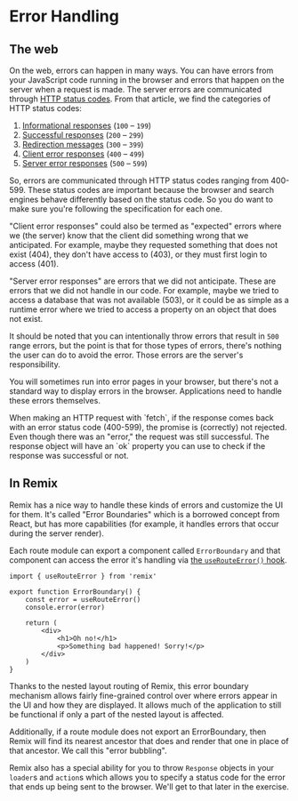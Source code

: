 # Error Handling

## The web

On the web, errors can happen in many ways. You can have errors from your
JavaScript code running in the browser and errors that happen on the server when
a request is made. The server errors are communicated through
[HTTP status codes](https://developer.mozilla.org/en-US/docs/Web/HTTP/Status).
From that article, we find the categories of HTTP status codes:

1.  [Informational responses](https://developer.mozilla.org/en-US/docs/Web/HTTP/Status#information_responses)
    (`100` – `199`)
2.  [Successful responses](https://developer.mozilla.org/en-US/docs/Web/HTTP/Status#successful_responses)
    (`200` – `299`)
3.  [Redirection messages](https://developer.mozilla.org/en-US/docs/Web/HTTP/Status#redirection_messages)
    (`300` – `399`)
4.  [Client error responses](https://developer.mozilla.org/en-US/docs/Web/HTTP/Status#client_error_responses)
    (`400` – `499`)
5.  [Server error responses](https://developer.mozilla.org/en-US/docs/Web/HTTP/Status#server_error_responses)
    (`500` – `599`)

So, errors are communicated through HTTP status codes ranging from 400-599.
These status codes are important because the browser and search engines behave
differently based on the status code. So you do want to make sure you're
following the specification for each one.

"Client error responses" could also be termed as "expected" errors where we (the
server) know that the client did something wrong that we anticipated. For
example, maybe they requested something that does not exist (404), they don't
have access to (403), or they must first login to access (401).

"Server error responses" are errors that we did not anticipate. These are errors
that we did not handle in our code. For example, maybe we tried to access a
database that was not available (503), or it could be as simple as a runtime
error where we tried to access a property on an object that does not exist.

It should be noted that you can intentionally throw errors that result in `500`
range errors, but the point is that for those types of errors, there's nothing
the user can do to avoid the error. Those errors are the server's
responsibility.

You will sometimes run into error pages in your browser, but there's not a
standard way to display errors in the browser. Applications need to handle these
errors themselves.

<callout-info class="aside">
  When making an HTTP request with `fetch`, if the response comes back with an
  error status code (400-599), the promise is (correctly) not rejected. Even
  though there was an "error," the request was still successful. The response
  object will have an `ok` property you can use to check if the response was
  successful or not.
</callout-info>

## In Remix

Remix has a nice way to handle these kinds of errors and customize the UI for
them. It's called "Error Boundaries" which is a borrowed concept from React, but
has more capabilities (for example, it handles errors that occur during the
server render).

Each route module can export a component called `ErrorBoundary` and that
component can access the error it's handling via
[the `useRouteError()` hook](https://remix.run/docs/en/main/hooks/use-route-error).

```tsx filename=app/routes/errors-oh-no.tsx
import { useRouteError } from 'remix'

export function ErrorBoundary() {
	const error = useRouteError()
	console.error(error)

	return (
		<div>
			<h1>Oh no!</h1>
			<p>Something bad happened! Sorry!</p>
		</div>
	)
}
```

Thanks to the nested layout routing of Remix, this error boundary mechanism
allows fairly fine-grained control over where errors appear in the UI and how
they are displayed. It allows much of the application to still be functional if
only a part of the nested layout is affected.

Additionally, if a route module does not export an ErrorBoundary, then Remix
will find its nearest ancestor that does and render that one in place of that
ancestor. We call this "error bubbling".

Remix also has a special ability for you to throw `Response` objects in your
`loader`s and `action`s which allows you to specify a status code for the error
that ends up being sent to the browser. We'll get to that later in the exercise.
